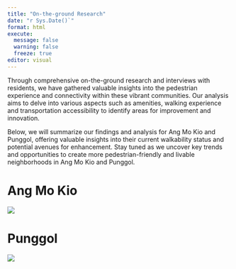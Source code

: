 ```yaml
---
title: "On-the-ground Research"
date: "r Sys.Date()`"
format: html
execute: 
  message: false
  warning: false
  freeze: true
editor: visual
---
```


Through comprehensive on-the-ground research and interviews with residents, we have gathered valuable insights into the pedestrian experience and connectivity within these vibrant communities. Our analysis aims to delve into various aspects such as amenities, walking experience and transportation accessibility to identify areas for improvement and innovation.

Below, we will summarize our findings and analysis for Ang Mo Kio and Punggol, offering valuable insights into their current walkability status and potential avenues for enhancement. Stay tuned as we uncover key trends and opportunities to create more pedestrian-friendly and livable neighborhoods in Ang Mo Kio and Punggol.

# Ang Mo Kio

![](amk.jpg){fig-align="center"}

# Punggol

![](our-towns-punggol-3.png){fig-align="center"}
